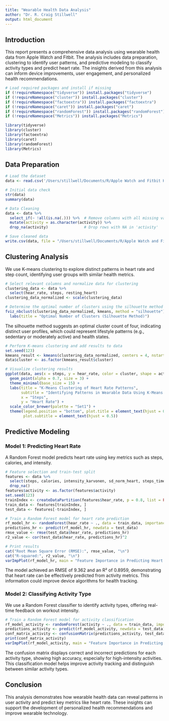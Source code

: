 ```yaml
---
title: "Wearable Health Data Analysis"
author: "Dr. R. Craig Stillwell"
output: html_document
---
```


## Introduction

This report presents a comprehensive data analysis using wearable health data from Apple Watch and Fitbit. The analysis includes data preparation, clustering to identify user patterns, and predictive modeling to classify activity types and predict heart rate. The insights derived from this analysis can inform device improvements, user engagement, and personalized health recommendations.

```r
# Load required packages and install if missing
if (!requireNamespace("tidyverse")) install.packages("tidyverse")
if (!requireNamespace("cluster")) install.packages("cluster")
if (!requireNamespace("factoextra")) install.packages("factoextra")
if (!requireNamespace("caret")) install.packages("caret")
if (!requireNamespace("randomForest")) install.packages("randomForest")
if (!requireNamespace("Metrics")) install.packages("Metrics")

library(tidyverse)
library(cluster)
library(factoextra)
library(caret)
library(randomForest)
library(Metrics)
```

## Data Preparation

```r
# Load the dataset
data <- read.csv('/Users/stillwell/Documents/R/Apple Watch and Fitbit Health Data Portfolio/data/aw_fb_data.csv')

# Initial data check
str(data)
summary(data)

# Data Cleaning
data <- data %>%
  select_if(~ !all(is.na(.))) %>%  # Remove columns with all missing values
  mutate(activity = as.character(activity)) %>%
  drop_na(activity)                # Drop rows with NA in 'activity'

# Save cleaned data
write.csv(data, file = "/Users/stillwell/Documents/R/Apple Watch and Fitbit Health Data Portfolio/data/cleaned_aw_fb_data.csv")
```

## Clustering Analysis

We use K-means clustering to explore distinct patterns in heart rate and step count, identifying user groups with similar health metrics.

```r
# Select relevant columns and normalize data for clustering
clustering_data <- data %>%
  select(hear_rate, steps, resting_heart)
clustering_data_normalized <- scale(clustering_data)

# Determine the optimal number of clusters using the silhouette method
fviz_nbclust(clustering_data_normalized, kmeans, method = "silhouette") +
  labs(title = "Optimal Number of Clusters (Silhouette Method)")
```

The silhouette method suggests an optimal cluster count of four, indicating distinct user profiles, which could represent lifestyle patterns (e.g., sedentary or moderately active) and health states.

```r
# Perform K-means clustering and add results to data
set.seed(123)
kmeans_result <- kmeans(clustering_data_normalized, centers = 4, nstart = 25)
data$cluster <- as.factor(kmeans_result$cluster)

# Visualize clustering results
ggplot(data, aes(x = steps, y = hear_rate, color = cluster, shape = activity)) +
  geom_point(alpha = 0.7, size = 3) +
  theme_minimal(base_size = 15) +
  labs(title = "K-Means Clustering of Heart Rate Patterns",
       subtitle = "Identifying Patterns in Wearable Data Using K-Means Clustering",
       x = "Steps",
       y = "Heart Rate") +
  scale_color_brewer(palette = "Set1") +
  theme(legend.position = "bottom", plot.title = element_text(hjust = 0.5, face = "bold"),
        plot.subtitle = element_text(hjust = 0.5))
```

## Predictive Modeling

### Model 1: Predicting Heart Rate

A Random Forest model predicts heart rate using key metrics such as steps, calories, and intensity.

```r
# Feature selection and train-test split
features <- data %>%
  select(steps, calories, intensity_karvonen, sd_norm_heart, steps_times_distance, activity, hear_rate) %>%
  drop_na()
features$activity <- as.factor(features$activity)
set.seed(123)
trainIndex <- createDataPartition(features$hear_rate, p = 0.8, list = FALSE)
train_data <- features[trainIndex, ]
test_data <- features[-trainIndex, ]

# Train a Random Forest model for heart rate prediction
rf_model_hr <- randomForest(hear_rate ~ ., data = train_data, importance = TRUE)
predictions_hr <- predict(rf_model_hr, newdata = test_data)
rmse_value <- rmse(test_data$hear_rate, predictions_hr)
r2_value <- cor(test_data$hear_rate, predictions_hr)^2

# Print results
cat("Root Mean Square Error (RMSE):", rmse_value, "\n")
cat("R-squared:", r2_value, "\n")
varImpPlot(rf_model_hr, main = "Feature Importance in Predicting Heart Rate")
```

The model achieved an RMSE of 9.362 and an R² of 0.8959, demonstrating that heart rate can be effectively predicted from activity metrics. This information could improve device algorithms for health tracking.

### Model 2: Classifying Activity Type

We use a Random Forest classifier to identify activity types, offering real-time feedback on workout intensity.

```r
# Train a Random Forest model for activity classification
rf_model_activity <- randomForest(activity ~ ., data = train_data, importance = TRUE)
predictions_activity <- predict(rf_model_activity, newdata = test_data)
conf_matrix_activity <- confusionMatrix(predictions_activity, test_data$activity)
print(conf_matrix_activity)
varImpPlot(rf_model_activity, main = "Feature Importance in Predicting Activity Type")
```

The confusion matrix displays correct and incorrect predictions for each activity type, showing high accuracy, especially for high-intensity activities. This classification model helps improve activity tracking and distinguish between similar activity types.

## Conclusion

This analysis demonstrates how wearable health data can reveal patterns in user activity and predict key metrics like heart rate. These insights can support the development of personalized health recommendations and improve wearable technology.
